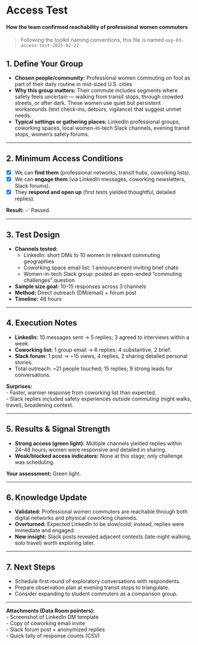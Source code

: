 # Access Test {#sec-test-people-ha .unnumbered}

#### How the team confirmed reachability of professional women commuters {.subtitle}

> Following the toolkit naming conventions, this file is named `exp-03-access-test-2025-02-22`

## 1. Define Your Group {.unnumbered}

- **Chosen people/community:** Professional women commuting on foot as part of their daily routine in mid-sized U.S. cities  
- **Why this group matters:** Their commute includes segments where safety feels uncertain — walking from transit stops, through crowded streets, or after dark. These women use quiet but persistent workarounds (text check-ins, detours, vigilance) that suggest unmet needs.  
- **Typical settings or gathering places:** LinkedIn professional groups, coworking spaces, local women-in-tech Slack channels, evening transit stops, women’s safety forums.  

---

## 2. Minimum Access Conditions {.unnumbered}

- [x] We can **find them** (professional networks, transit hubs, coworking lists).  
- [x] We can **engage them** (via LinkedIn messages, coworking newsletters, Slack forums).  
- [x] They **respond and open up** (first tests yielded thoughtful, detailed replies).  

**Result:** ✅ Passed.  

---

## 3. Test Design {.unnumbered}

- **Channels tested:**  
  - LinkedIn: short DMs to 10 women in relevant commuting geographies  
  - Coworking space email list: 1 announcement inviting brief chats  
  - Women-in-tech Slack group: posted an open-ended “commuting challenges” question  
- **Sample size goal:** 10–15 responses across 3 channels  
- **Method:** Direct outreach (DM/email) + forum post  
- **Timeline:** 48 hours  

---

## 4. Execution Notes {.unnumbered}

- **LinkedIn:** 10 messages sent → 5 replies; 3 agreed to interviews within a week.  
- **Coworking list:** 1 group email → 6 replies; 4 substantive, 2 brief.  
- **Slack forum:** 1 post → ~15 views, 4 replies, 2 sharing detailed personal stories.  
- Total outreach: ~21 people touched; 15 replies; 9 strong leads for conversations.  

**Surprises:**  
- Faster, warmer response from coworking list than expected.  
- Slack replies included safety experiences *outside commuting* (night walks, travel), broadening context.  

---

## 5. Results & Signal Strength {.unnumbered}

- **Strong access (green light):** Multiple channels yielded replies within 24–48 hours; women were responsive and detailed in sharing.  
- **Weak/blocked access indicators:** None at this stage; only challenge was scheduling.  

**Your assessment:** Green light.  

---

## 6. Knowledge Update {.unnumbered}

- **Validated:** Professional women commuters are reachable through both digital networks and physical coworking channels.  
- **Overturned:** Expected LinkedIn to be slow/cold; instead, replies were immediate and engaged.  
- **New insight:** Slack posts revealed adjacent contexts (late-night walking, solo travel) worth exploring later.  

---

## 7. Next Steps {.unnumbered}

- Schedule first round of exploratory conversations with respondents.  
- Prepare observation plan at evening transit stops to triangulate.  
- Consider expanding to student commuters as a comparison group.  

---

**Attachments (Data Room pointers):**  
- Screenshot of LinkedIn DM template  
- Copy of coworking email invite  
- Slack forum post + anonymized replies  
- Quick tally of response counts (CSV)  
